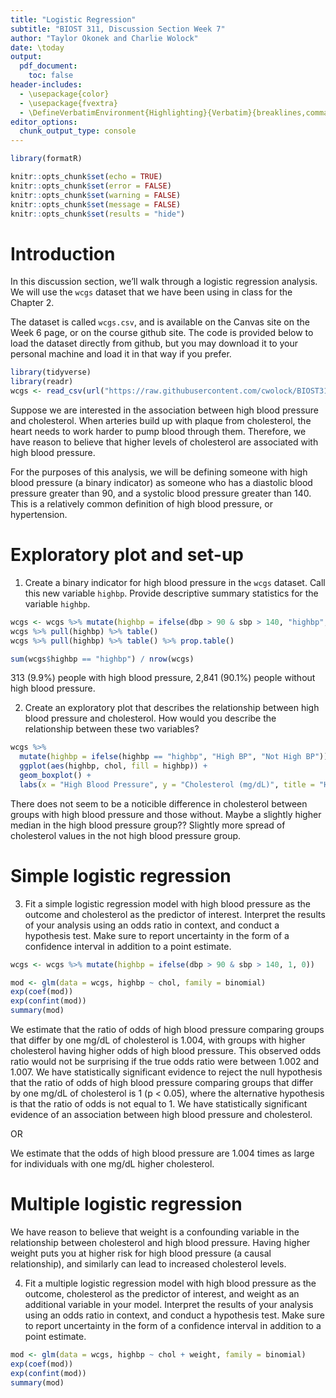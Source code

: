 ```yaml
---
title: "Logistic Regression"
subtitle: "BIOST 311, Discussion Section Week 7"
author: "Taylor Okonek and Charlie Wolock"
date: \today
output: 
  pdf_document:
    toc: false
header-includes:
  - \usepackage{color}
  - \usepackage{fvextra}
  - \DefineVerbatimEnvironment{Highlighting}{Verbatim}{breaklines,commandchars=\\\{\}}
editor_options: 
  chunk_output_type: console
---
```


```r
library(formatR)

knitr::opts_chunk$set(echo = TRUE)
knitr::opts_chunk$set(error = FALSE)
knitr::opts_chunk$set(warning = FALSE)
knitr::opts_chunk$set(message = FALSE)
knitr::opts_chunk$set(results = "hide")
```

# Introduction

In this discussion section, we'll walk through a logistic regression analysis. We will use the `wcgs` dataset that we have been using in class for the Chapter 2.

The dataset is called `wcgs.csv`, and is available on the Canvas site on the Week 6 page, or on the course github site. The code is provided below to load the dataset directly from github, but you may download it to your personal machine and load it in that way if you prefer.

```r
library(tidyverse)
library(readr)
wcgs <- read_csv(url("https://raw.githubusercontent.com/cwolock/BIOST311/main/Datasets/wcgs.csv"))
```

Suppose we are interested in the association between high blood pressure and cholesterol. When arteries build up with plaque from cholesterol, the heart needs to work harder to pump blood through them. Therefore, we have reason to believe that higher levels of cholesterol are associated with high blood pressure.

For the purposes of this analysis, we will be defining someone with high blood pressure (a binary indicator) as someone who has a diastolic blood pressure greater than 90, and a systolic blood pressure greater than 140. This is a relatively common definition of high blood pressure, or hypertension. 

# Exploratory plot and set-up

1. Create a binary indicator for high blood pressure in the `wcgs` dataset. Call this new variable `highbp`. Provide descriptive summary statistics for the variable `highbp`.

```r
wcgs <- wcgs %>% mutate(highbp = ifelse(dbp > 90 & sbp > 140, "highbp", "nothighbp"))
wcgs %>% pull(highbp) %>% table()
wcgs %>% pull(highbp) %>% table() %>% prop.table()

sum(wcgs$highbp == "highbp") / nrow(wcgs)
```

313 (9.9%) people with high blood pressure, 2,841 (90.1%) people without high blood pressure.

2. Create an exploratory plot that describes the relationship between high blood pressure and cholesterol. How would you describe the relationship between these two variables?

```r
wcgs %>%
  mutate(highbp = ifelse(highbp == "highbp", "High BP", "Not High BP")) %>%
  ggplot(aes(highbp, chol, fill = highbp)) +
  geom_boxplot() +
  labs(x = "High Blood Pressure", y = "Cholesterol (mg/dL)", title = "High BP vs. Cholesterol")
```

There does not seem to be a noticible difference in cholesterol between groups with high blood pressure and those without. Maybe a slightly higher median in the high blood pressure group?? Slightly more spread of cholesterol values in the not high blood pressure group.

# Simple logistic regression

3. Fit a simple logistic regression model with high blood pressure as the outcome and cholesterol as the predictor of interest. Interpret the results of your analysis using an odds ratio in context, and conduct a hypothesis test. Make sure to report uncertainty in the form of a confidence interval in addition to a point estimate.

```r
wcgs <- wcgs %>% mutate(highbp = ifelse(dbp > 90 & sbp > 140, 1, 0))

mod <- glm(data = wcgs, highbp ~ chol, family = binomial)
exp(coef(mod))
exp(confint(mod))
summary(mod)
```

We estimate that the ratio of odds of high blood pressure comparing groups that differ by one mg/dL of cholesterol is 1.004, with groups with higher cholesterol having higher odds of high blood pressure. This observed odds ratio would not be surprising if the true odds ratio were between 1.002 and 1.007. We have statistically significant evidence to reject the null hypothesis that the ratio of odds of high blood pressure comparing groups that differ by one mg/dL of cholesterol is 1 (p < 0.05), where the alternative hypothesis is that the ratio of odds is not equal to 1. We have statistically significant evidence of an association between high blood pressure and cholesterol.

OR

We estimate that the odds of high blood pressure are 1.004 times as large for individuals with one mg/dL higher cholesterol.

# Multiple logistic regression

We have reason to believe that weight is a confounding variable in the relationship between cholesterol and high blood pressure. Having higher weight puts you at higher risk for high blood pressure (a causal relationship), and similarly can lead to increased cholesterol levels. 

4. Fit a multiple logistic regression model with high blood pressure as the outcome, cholesterol as the predictor of interest, and weight as an additional variable in your model. Interpret the results of your analysis using an odds ratio in context, and conduct a hypothesis test. Make sure to report uncertainty in the form of a confidence interval in addition to a point estimate.

```r
mod <- glm(data = wcgs, highbp ~ chol + weight, family = binomial)
exp(coef(mod))
exp(confint(mod))
summary(mod)
```


